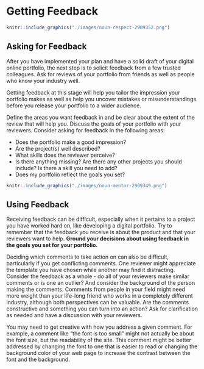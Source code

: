 # Getting Feedback

```r
knitr::include_graphics("./images/noun-respect-2909352.png")
```

## Asking for Feedback

After you have implemented your plan and have a solid draft of your digital online portfolio, the next step is to solicit feedback from a few trusted colleagues. Ask for reviews of your portfolio from friends as well as people who know your industry well. 

Getting feedback at this stage will help you tailor the impression your portfolio makes as well as help you uncover mistakes or misunderstandings before you release your portfolio to a wider audience.

Define the areas you want feedback in and be clear about the extent of the review that will help you. Discuss the goals of your portfolio with your reviewers. Consider asking for feedback in the following areas:

* Does the portfolio make a good impression?
* Are the project(s) well described?
* What skills does the reviewer perceive?
* Is there anything missing? Are there any other projects you should include? Is there a skill you need to add?
* Does my portfolio reflect the goals you set?

```r
knitr::include_graphics("./images/noun-mentor-2909349.png")
```

## Using Feedback

Receiving feedback can be difficult, especially when it pertains to a project you have worked hard on, like developing a digital portfolio. Try to remember that the feedback you receive is about the product and that your reviewers want to help. **Ground your decisions about using feedback in the goals you set for your portfolio.**

Deciding which comments to take action on can also be difficult, particularly if you get conflicting comments. One reviewer might appreciate the template you have chosen while another may find it distracting. Consider the feedback as a whole - do all of your reviewers make similar comments or is one an outlier? And consider the background of the person making the comments. Comments from people in your field might need more weight than your life-long friend who works in a completely different industry, although both perspectives can be valuable. Are the comments constructive and something you can turn into an action? Ask for clarification as needed and have a discussion with your reviewers. 

You may need to get creative with how you address a given comment. For example, a comment like "the font is too small" might not actually be about the font size, but the readability of the site. This comment might be better addressed by changing the font to one that is easier to read or changing the background color of your web page to increase the contrast between the font and the background.


